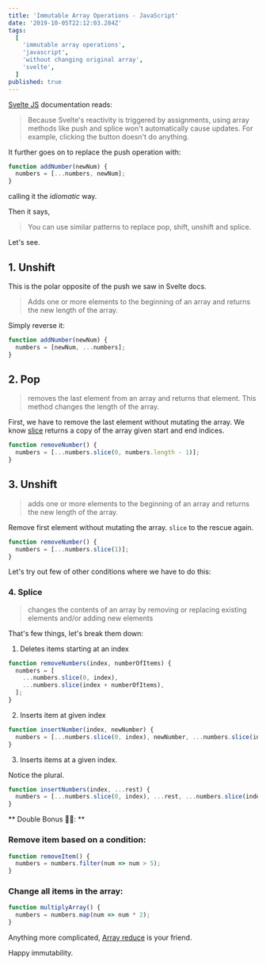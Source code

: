 ```yaml
---
title: 'Immutable Array Operations - JavaScript'
date: '2019-10-05T22:12:03.284Z'
tags:
  [
    'immutable array operations',
    'javascript',
    'without changing original array',
    'svelte',
  ]
published: true
---
```


[Svelte JS](https://svelte.dev/) documentation reads:

> Because Svelte's reactivity is triggered by assignments, using array methods like push and splice won't automatically cause updates. For example, clicking the button doesn't do anything.

It further goes on to replace the push operation with:

```js
function addNumber(newNum) {
  numbers = [...numbers, newNum];
}
```

calling it the _idiomatic_ way.

Then it says,

> You can use similar patterns to replace pop, shift, unshift and splice.

Let's see.

## 1. Unshift

This is the polar opposite of the push we saw in Svelte docs.

> Adds one or more elements to the beginning of an array and returns the new length of the array.

Simply reverse it:

```js
function addNumber(newNum) {
  numbers = [newNum, ...numbers];
}
```

## 2. Pop

> removes the last element from an array and returns that element. This method changes the length of the array.

First, we have to remove the last element without mutating the array. We know [slice](https://developer.mozilla.org/en-US/docs/Web/JavaScript/Reference/Global_Objects/Array/slice) returns a copy of the array given start and end indices.

```js
function removeNumber() {
  numbers = [...numbers.slice(0, numbers.length - 1)];
}
```

## 3. Unshift

> adds one or more elements to the beginning of an array and returns the new length of the array.

Remove first element without mutating the array. `slice` to the rescue again.

```js
function removeNumber() {
  numbers = [...numbers.slice(1)];
}
```

Let's try out few of other conditions where we have to do this:

### 4. Splice

> changes the contents of an array by removing or replacing existing elements and/or adding new elements

That's few things, let's break them down:

1. Deletes items starting at an index

```js
function removeNumbers(index, numberOfItems) {
  numbers = [
    ...numbers.slice(0, index),
    ...numbers.slice(index + numberOfItems),
  ];
}
```

2. Inserts item at given index

```js
function insertNumber(index, newNumber) {
  numbers = [...numbers.slice(0, index), newNumber, ...numbers.slice(index)];
}
```

3. Inserts items at a given index.

Notice the plural.

```js
function insertNumbers(index, ...rest) {
  numbers = [...numbers.slice(0, index), ...rest, ...numbers.slice(index)];
}
```

** Double Bonus 🎉🎉: **

### Remove item based on a condition:

```js
function removeItem() {
  numbers = numbers.filter(num => num > 5);
}
```

### Change all items in the array:

```js
function multiplyArray() {
  numbers = numbers.map(num => num * 2);
}
```

Anything more complicated, [Array reduce](https://developer.mozilla.org/en-US/docs/Web/JavaScript/Reference/Global_Objects/Array/Reduce) is your friend.

Happy immutability.
